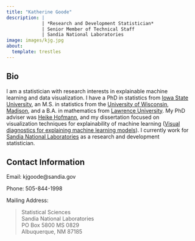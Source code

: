 ```yaml
---
title: "Katherine Goode"
description: | 
             | *Research and Development Statistician*
             | Senior Member of Technical Staff
             | Sandia National Laboratories 
image: images/kjg.jpg
about:
  template: trestles
---
```


::: {.column-page style="width: 95%"}
## Bio

I am a statistician with research interests in explainable machine learning and data visualization. I have a PhD in statistics from [Iowa State University](https://www.stat.iastate.edu/), an M.S. in statistics from the [University of Wisconsin, Madison](https://stat.wisc.edu/), and a B.A. in mathematics from [Lawrence University](https://www.lawrence.edu/academics/college/mathematics). My PhD adviser was [Heike Hofmann](https://github.com/heike), and my dissertation focused on visualization techniques for explainability of machine learning ([Visual diagnostics for explaining machine learning models](https://dr.lib.iastate.edu/items/abac51d2-c05b-4ef2-90f5-03740ff5c682)). I currently work for [Sandia National Laboratories](https://www.sandia.gov/) as a research and development statistician.

## Contact Information

Email: kjgoode\@sandia.gov

Phone: 505-844-1998

Mailing Address:

> Statistical Sciences\
> Sandia National Laboratories\
> PO Box 5800 MS 0829\
> Albuquerque, NM 87185
:::
